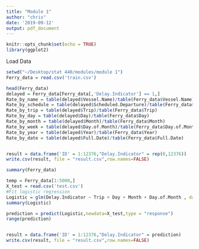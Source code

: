 ```yaml
---
title: "Module 1"
author: "chris"
date: '2019-09-12'
output: pdf_document
---
```


```r
knitr::opts_chunk$set(echo = TRUE)
library(ggplot2)
```

Load Data
```r
setwd("~/Desktop/stat 440/modules/module 1")
Ferry_data = read.csv('train.csv')
```

```r
head(Ferry_data)
delayed = Ferry_data[Ferry_data[,'Delay.Indicator'] == 1,]
Rate_by_name = table(delayed$Vessel.Name)/table(Ferry_data$Vessel.Name)
Rate_by_schedule = table(delayed$Scheduled.Departure)/table(Ferry_data$Scheduled.Departure)
Rate_by_trip = table(delayed$Trip)/table(Ferry_data$Trip)
Rate_by_day = table(delayed$Day)/table(Ferry_data$Day)
Rate_by_month = table(delayed$Month)/table(Ferry_data$Month)
Rate_by_week = table(delayed$Day.of.Month)/table(Ferry_data$Day.of.Month)
Rate_by_year = table(delayed$Year)/table(Ferry_data$Year)
Rate_by_date = table(delayed$Full.Date)/table(Ferry_data$Full.Date)


result = data.frame('ID' = 1:12376,"Delay.Indicator" = rep(0,12376))
write.csv(result, file = "result.csv",row.names=FALSE)

summary(Ferry_data)

temp = Ferry_data[1:5000,]
X_test = read.csv('test.csv')
#Fit logistic regression
Logistic = glm(Delay.Indicator ~ Trip + Day + Month + Day.of.Month , data = Ferry_data, family = binomial)
summary(Logistic)

prediction = predict(Logistic,newdata=X_test,type = "response")
range(prediction)


result = data.frame('ID' = 1:12376,"Delay.Indicator" = prediction)
write.csv(result, file = "result.csv",row.names=FALSE)

```